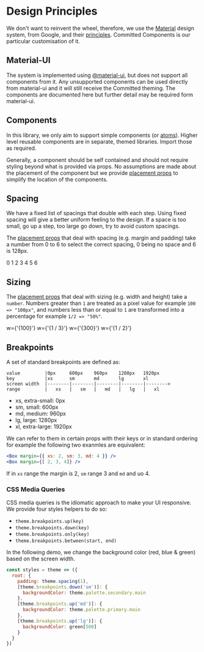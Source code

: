 
<Meta title="Design System|Design Principles" />

# Design Principles

We don't want to reinvent the wheel, therefore, we use the [Material](https://material.io/) design system, from Google, and their
[principles](https://material.io/design/introduction/#principles). Committed Components is our particular customisation of it.

## Material-UI

The system is implemented using [@material-ui](https://material-ui.com), but does not support all components from it.
Any unsupported components can be used directly from material-ui and it will still receive the Committed theming.
The components are documented here but further detail may be required form material-ui.

## Components

In this library, we only aim to support simple components (or [atoms](http://atomicdesign.bradfrost.com/)).
Higher level reusable components are in separate, themed libraries. Import those as required.

Generally, a component should be self contained and should not require styling beyond what is provided via props.
No assumptions are made about the placement of the component but we provide [placement props][placement] to simplify
the location of the components.

## Spacing

We have a fixed list of spacings that double with each step. Using fixed spacing will give a better uniform
feeling to the design. If a space is too small, go up a step, too large go down, try to avoid custom spacings.

The [placement props][placement] that deal with spacing (e.g. margin and padding) take a number from 0 to 6 to select the correct
spacing, 0 being no space and 6 is 128px.

<Flex flexDirection="column">
  <Flex alignItems="center">
    <Text>0</Text>
    <Box
      m={1}
      py={1}
      bgcolor={colors.committedYellow[200]}
      width={theme.spacing(0)}
    />
  </Flex>
  <Flex alignItems="center">
    <Text>1</Text>
    <Box
      m={1}
      py={1}
      bgcolor={colors.committedYellow[300]}
      width={theme.spacing(1)}
    />
  </Flex>
  <Flex alignItems="center">
    <Text>2</Text>
    <Box
      m={1}
      py={1}
      bgcolor={colors.committedYellow[400]}
      width={theme.spacing(2)}
    />
  </Flex>
  <Flex alignItems="center">
    <Text>3</Text>
    <Box
      m={1}
      py={1}
      bgcolor={colors.committedYellow[500]}
      width={theme.spacing(3)}
    />
  </Flex>
  <Flex alignItems="center">
    <Text>4</Text>
    <Box
      m={1}
      py={1}
      bgcolor={colors.committedYellow[600]}
      width={theme.spacing(4)}
    />
  </Flex>
  <Flex alignItems="center">
    <Text>5</Text>
    <Box
      m={1}
      py={1}
      bgcolor={colors.committedYellow[700]}
      width={theme.spacing(5)}
    />
  </Flex>
  <Flex alignItems="center">
    <Text>6</Text>
    <Box
      m={1}
      py={1}
      bgcolor={colors.committedYellow[800]}
      width={theme.spacing(6)}
    />
  </Flex>
</Flex>

## Sizing

The [placement props][placement] that deal with sizing (e.g. width and height) take a `number`. Numbers greater than `1` are treated as a pixel value for example `100 => "100px"`,
and numbers less than or equal to `1` are transformed into a percentage for example `1/2 => "50%"`.

<Box p={3} width={100} bgcolor={colors.red[500]} color="white">
    w={'{100}'}
</Box>
<Box p={3} width={1 / 3} bgcolor={colors.green[500]} color="white">
    w={'{1 / 3}'}
</Box>
<Box p={3} width={300} bgcolor={colors.magenta[500]} color="white">
    w={'{300}'}
</Box>
<Box p={3} width={1 / 2} bgcolor={colors.blue[500]} color="white">
    w={'{1 / 2}'}
</Box>

## Breakpoints

A set of standard breakpoints are defined as:

```
value         |0px     600px    960px    1280px   1920px
key           |xs      sm       md       lg       xl
screen width  |--------|--------|--------|--------|-------->
range         |   xs   |   sm   |   md   |   lg   |   xl
```

- xs, extra-small: 0px
- sm, small: 600px
- md, medium: 960px
- lg, large: 1280px
- xl, extra-large: 1920px

We can refer to them in certain props with their keys or in standard
ordering for example the following two exanmles are equivalent:

```jsx
<Box margin={{ xs: 2, sm: 3, md: 4 }} />
<Box margin={[ 2, 3, 4]} />
```

If in `xs` range the margin is 2, `sm` range 3 and `md` and uo 4.

### CSS Media Queries

CSS media queries is the idiomatic approach to make your UI responsive. We provide four styles helpers to do so:

- `theme.breakpoints.up(key)`
- `theme.breakpoints.down(key)`
- `theme.breakpoints.only(key)`
- `theme.breakpoints.between(start, end)`

In the following demo, we change the background color (red, blue & green) based on the screen width.

```js
const styles = theme => ({
  root: {
    padding: theme.spacing(1),
    [theme.breakpoints.down('sm')]: {
      backgroundColor: theme.palette.secondary.main
    },
    [theme.breakpoints.up('md')]: {
      backgroundColor: theme.palette.primary.main
    },
    [theme.breakpoints.up('lg')]: {
      backgroundColor: green[500]
    }
  }
})
```

[placement]: /todo
